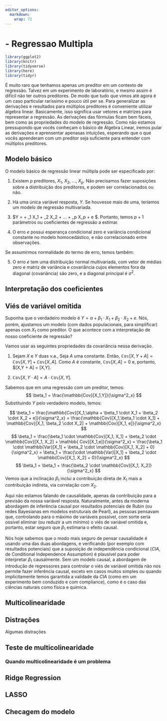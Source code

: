 ```yaml
---
editor_options: 
  markdown: 
    wrap: 72
---
```


# - Regressao Multipla

```r
library(ggplot2)
library(knitr)
library(tidyverse)
library(here)
library(tidyr)
```

É muito raro que tenhamos apenas um preditor em um contexto de regressão. Talvez em um experimento de laboratório, e mesmo assim é difícil não ter outros preditores. De modo que tudo que vimos até agora é um caso particular raríssimo e pouco útil per se. Para generalizar as derivações e resultados para múltiplos preditores é conveniente utilizar álgebra linear. Basicamente, isso significa usar vetores e matrizes para representar a regressão. As derivações das fórmulas ficam bem fáceis, bem como as propriedades do modelo de regressão. Como não estamos pressupondo que vocês conheçam o básico de Álgebra Linear, iremos pular as derivações e aprensentar apenasas intuições, esperando que o que vocês aprenderam com um preditor seja suficiente para entender com múltiplos preditores.

## Modelo básico

O modelo básico de regressão linear múltipla pode ser especificado por:

1. Existem p preditores, $X_1$, $X_2$, ..., $X_p$. Não precisamos fazer suposições sobre a distribuição dos preditores, e podem ser correlacionados ou não.

2. Há uma única variável resposta, $Y$. Se houvesse mais de uma, teríamos um modelo de regressão multivariada.

3. $Y = \alpha + \beta_1 \cdot X_1 + \beta_2 \cdot X_2 + ... + \beta_p \cdot X_p + e $. Portanto, temos $p+1$ parâmetros ou coeficientes de regressão a estimar.

4. O erro $e$ possui esperança condicional zero e variância condicional constante no modelo homocedástico, e não correlacionado entre observações.

Se assumirmos normalidade do termo de erro, temos também:

5. O erro $e$ tem uma distribuição normal multivariada, com vetor de médias zero e matriz de variância e covariância cujos elementos fora da diagonal (covariância) são zero, e a diagonal principal é $\sigma^2$.

## Interpretação dos coeficientes


## Viés de variável omitida

Suponha que o verdadeiro modelo é $Y = \alpha + \beta_1 \cdot X_1 + \beta_2 \cdot X_2 + e$. Nós, porém, ajustamos um modelo (com dados populacionais, para simplificar) apenas com $X_1$ como preditor. O que acontece com a interpretação de nosso coeficiente de regressão?

Vamos usar as seguintes propriedades da covariância nessa derivação. 

1. Sejam $X$ e $Y$ duas v.a., Seja $A$ uma constante. Então, $\mathbb{Cov}[X,Y + A] = \mathbb{Cov}[X,Y] + \mathbb{Cov}[X,A]$. Como $A$ é constante, $\mathbb{Cov}[X,A] = 0$ e, portanto, $\mathbb{Cov}[X,Y + A] = \mathbb{Cov}[X,Y].

2. $\mathbb{Cov}[X,Y \cdot A] = A \cdot \mathbb{Cov}[X,Y]$.


Sabemos que em uma regressão com um preditor, temos:
$$
\beta_1 = \frac{\mathbb{Cov}[X_1,Y]}{\sigma^2_x}
$$
Substituindo $Y$ pelo verdadeiro modelo, temos:

$$
\beta_1 = \frac{\mathbb{Cov}[X_1,\alpha + \beta_1 \cdot X_1 + \beta_2 \cdot X_2 + e]}{\sigma^2_x} =  \frac{\mathbb{Cov}[X_1,\beta_1 \cdot X_1] + \mathbb{Cov}[X_1, \beta_2 \cdot X_2] + \mathbb{Cov}[X_1, e]}{\sigma^2_x}
$$
$$
\beta_1 =  \frac{\beta_1 \cdot \mathbb{Cov}[X_1, X_1] + \beta_2 \cdot \mathbb{Cov}[X_1, X_2] + \mathbb{ Cov}[X_1,e]}{\sigma^2_x} = \frac{\beta_1 \cdot \mathbb{Var}[X_1] + \beta_2 \cdot \mathbb{Cov}[X_1, X_2] + 0}{\sigma^2_x} = \beta_1 + \frac{\cdot \mathbb{Var}[X_1] + \beta_2 \cdot \mathbb{Cov}[X_1, X_2] + 0}{\sigma^2_x}
$$
$$
\beta_1 = \beta_1 + \frac{\beta_2 \cdot \mathbb{Cov}[X_1, X_2]}{\sigma^2_x}
$$
Vemos que a inclinação $\beta_1$ inclui a contribuição direta de $X_1$ mais a contribuição indireta, via correlação com $X_2$.

Aqui não estamos falando de causalidade, apenas da contribuição para a previsão da nossa variável resposta. Naturalmente, antes da moderna abordagem de inferência causal por resultados potenciais de Rubin (ou redes Bayesianas em modelos estruturais de Pearl), as pessoas pensavam que, controlando para o máximo de variáveis possível, com sorte seria ossível eliminar (ou reduzir a um mínimo) o viés de variável omitida e, portanto, estar seguro que $\beta_1$ estimaria o efeito causal.

Nós hoje sabemos que o modo mais seguro de pensar causalidade é usando uma das duas abordagens, e verificando (por exemplo com resultados potenciais) que a suposição de independência condicional (*CIA*, de Conditional Independence Assumption) é plausível para poder interpretar $\beta_1$ causalmente. Sem um modelo causal, a abordagem de introdução de regressores para controlar o viés de variável omitida não nos permite fazer inferência causal, exceto em casos muitos simples ou quando implicitamente temos garantida a validade da *CIA* (como em um experimento bem conduzido e com compliance), como é o caso das ciências naturais como física e química.

## Multicolinearidade


## Distrações

Algumas distrações

## Teste de multicolinearidade

### Quando multicolinearidade é um problema

## Ridge Regression

## LASSO

## Checagem do modelo